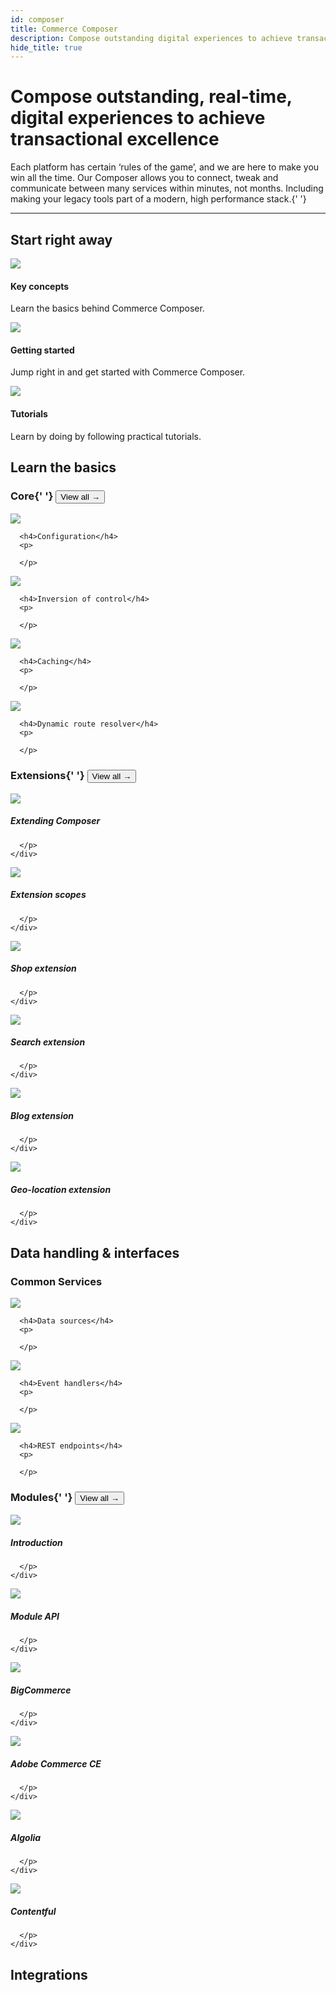 ```yaml
---
id: composer
title: Commerce Composer
description: Compose outstanding digital experiences to achieve transactional excellence.
hide_title: true
---
```



<h1 className="headline mb20">
  Compose outstanding, real-time, digital experiences to achieve transactional excellence
</h1>
<p className="desc">
  Each platform has certain ‘rules of the game’, and we are here to make you win all the time. Our Composer allows you
  to connect, tweak and communicate between many services within minutes, not months. Including making your legacy tools
  part of a modern, high performance stack.{' '}
</p>


<SignupContent />

---

## Start right away

<div className="flex mb80 brighten">
  <Card to="/docs/composer/key-concepts">
    <img src="/img/icons/info.svg" />
    <h4>Key concepts</h4>
    <p>Learn the basics behind Commerce Composer.</p>
  </Card>
  <Card to="/docs/composer/getting-started/overview">
    <img src="/img/icons/lightning.svg" />
    <h4>Getting started</h4>
    <p>Jump right in and get started with Commerce Composer.</p>
  </Card>
  <Card to="/docs/platform/support/tutorials">
    <img src="/img/icons/lightbulb.svg" />
    <h4>Tutorials</h4>
    <p>Learn by doing by following practical tutorials.</p>
  </Card>
</div>

## Learn the basics

<h3 className="mt0 view-all">
  Core{' '}
  <Button variant="outline" size="medium" href="/docs/composer/core">
    View all →
  </Button>
</h3>

<div className="flex brighten mb60">

  <Card to="/docs/composer/core/configuration">
    <img src="/img/icons/composerconfiguration.svg" />

      <h4>Configuration</h4>
      <p>

      </p>

  </Card>

  <Card to="/docs/composer/core/inversion-of-control">
    <img src="/img/icons/inversion.svg" />

      <h4>Inversion of control</h4>
      <p>

      </p>

  </Card>
  <Card to="/docs/composer/core/caching">
    <img src="/img/icons/composercaching.svg" />

      <h4>Caching</h4>
      <p>

      </p>

  </Card>

  <Card to="/docs/composer/core/dynamic-routes">
    <img src="/img/icons/compass.svg" />

      <h4>Dynamic route resolver</h4>
      <p>

      </p>

  </Card>

</div>

<h3 className="mt0 view-all">
  Extensions{' '}
  <Button variant="outline" size="medium" href="/docs/composer/extensions">
    View all →
  </Button>
</h3>

<div className="flex brighten">
  <Card variant="horizontal" to="/docs/composer/extensions/about">
    <img src="/img/icons/extending.svg" />
    <div>
      <h5>Extending Composer</h5>
      <p>

      </p>
    </div>

  </Card>
  <Card variant="horizontal" to="/docs/composer/extensions/extension-scopes">
    <img src="/img/icons/extensionscope.svg" />
    <div>
      <h5>Extension scopes</h5>
      <p>

      </p>
    </div>

  </Card>
</div>
<div className="flex brighten">

  <Card variant="horizontal" to="/docs/composer/extensions/shop-extension">
    <img src="/img/icons/shoppingcart.svg" />
    <div>
      <h5>Shop extension</h5>
      <p>

      </p>
    </div>

  </Card>
  <Card variant="horizontal" to="/docs/composer/extensions/search-extension">
    <img src="/img/icons/magnifyingglass.svg" />
    <div>
      <h5>Search extension</h5>
      <p>

      </p>
    </div>

  </Card>
</div>
<div className="flex brighten mb100">

  <Card variant="horizontal" to="/docs/composer/extensions/blog-extension">
    <img src="/img/icons/textaa.svg" />
    <div>
      <h5>Blog extension</h5>
      <p>

      </p>
    </div>

  </Card>
  <Card variant="horizontal" to="/docs/composer/extensions/geolocation-extension">
    <img src="/img/icons/mappin.svg" />
    <div>
      <h5>Geo-location extension</h5>
      <p>

      </p>
    </div>

  </Card>
</div>

## Data handling & interfaces

<h3 className="mt0">Common Services</h3>

<div className="flex brighten mb60">
  <Card to="/docs/composer/modules/common-services/data-sources">
    <img src="/img/icons/graphqlcomposer.svg" />

      <h4>Data sources</h4>
      <p>

      </p>

  </Card>
  <Card to="/docs/composer/modules/common-services/event-handlers">
    <img src="/img/icons/path.svg" />

      <h4>Event handlers</h4>
      <p>

      </p>

  </Card>
  <Card to="/docs/composer/modules/common-services/rest-endpoints">
    <img src="/img/icons/restapi.svg" />

      <h4>REST endpoints</h4>
      <p>

      </p>

  </Card>
</div>

<h3 className="mt0 view-all">
  Modules{' '}
  <Button variant="outline" size="medium" href="/docs/composer/modules">
    View all →
  </Button>
</h3>

<div className="flex brighten">
  <Card variant="horizontal" to="/docs/composer/modules/about">
    <img src="/img/icons/diamondsfour.svg" />
    <div>
      <h5>Introduction</h5>
      <p>

      </p>
    </div>

  </Card>
  <Card variant="horizontal" to="/docs/composer/modules/module-api">
    <img src="/img/icons/diamond.svg" />
    <div>
      <h5>Module API</h5>
      <p>

      </p>
    </div>

  </Card>
</div>
<div className="flex brighten">
  <Card variant="horizontal" to="/docs/composer/modules/bigcommerce-module">
    <img src="/img/icons/modulebc.svg" />
    <div>
      <h5>BigCommerce</h5>
      <p>

      </p>
    </div>

  </Card>
  <Card variant="horizontal" to="/docs/composer/modules/magento2-module">
    <img src="/img/icons/moduleadobe.svg" />
    <div>
      <h5>Adobe Commerce CE</h5>
      <p>

      </p>
    </div>

  </Card>
</div>
<div className="flex brighten mb100">
  <Card variant="horizontal" to="/docs/composer/modules/algolia-search-module">
    <img src="/img/icons/modulealgolia.svg" />
    <div>
      <h5>Algolia</h5>
      <p>

      </p>
    </div>

  </Card>
  <Card variant="horizontal" to="/docs/composer/modules/contentful-module">
    <img src="/img/icons/modulecontentful.svg" />
    <div>
      <h5>Contentful</h5>
      <p>

      </p>
    </div>

  </Card>
</div>

## Integrations


<IntegrationContent />
